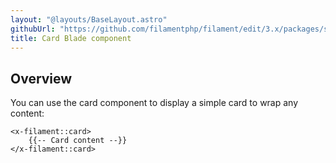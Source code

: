```yaml
---
layout: "@layouts/BaseLayout.astro"
githubUrl: "https://github.com/filamentphp/filament/edit/3.x/packages/support/docs/09-ui/02-card.md"
title: Card Blade component
---
```


## Overview

You can use the card component to display a simple card to wrap any content:

```blade
<x-filament::card>
    {{-- Card content --}}
</x-filament::card>
```



